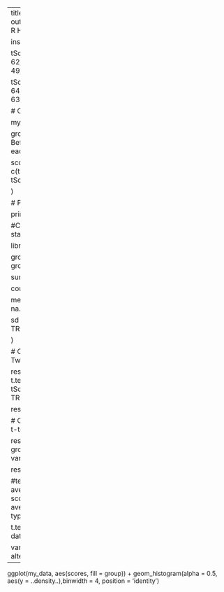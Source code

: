---
title: "Hypothesis tests"
output: html_notebook
# R Hypothesis Tests

install.packages("dplyr")

 

tScore_before <- c(40, 62, 74, 22, 64, 65, 49, 49, 49)

tScore_after <- c(68, 61, 64, 76, 90, 75, 66, 60, 63)

# Create a data frame

my_data <- data.frame(

                group = rep(c("Score Before", "Score After"), each = 9),

                scores = c(tScore_before,  tScore_after)

                )

 

# Print all data

print(my_data)

 

#Compute summary statistics by groups

library(dplyr)

group_by(my_data, group) %>%

  summarise(

    count = n(),

    mean = mean(scores, na.rm = TRUE),

    sd = sd(scores, na.rm = TRUE)

  )

 

# Compute Unpaired Two Sample t-test

res <- t.test(tScore_before, tScore_after, var.equal = TRUE)

res

 

# Compute independent t-test

res <- t.test(scores ~ group, data = my_data, var.equal = TRUE)

res

 

#test whether the average score before score is less than the average after score, type this:

t.test(scores ~ group, data = my_data,

        var.equal = TRUE, alternative = "less")

 ---
ggplot(my_data, aes(scores, fill = group)) + geom_histogram(alpha = 0.5, aes(y = ..density..),binwidth = 4, position = 'identity')

